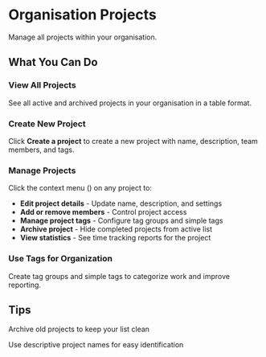 # Organisation Projects

Manage all projects within your organisation.

## What You Can Do

### View All Projects
See all active and archived projects in your organisation in a table format.

### Create New Project
Click **Create a project** to create a new project with name, description, team members, and tags.

### Manage Projects
Click the context menu (<Icon name="EllipsisVertical" />) on any project to:
- **Edit project details** - Update name, description, and settings
- **Add or remove members** - Control project access
- **Manage project tags** - Configure tag groups and simple tags
- **Archive project** - Hide completed projects from active list
- **View statistics** - See time tracking reports for the project

### Use Tags for Organization
Create tag groups and simple tags to categorize work and improve reporting.

## Tips

<Tip>Archive old projects to keep your list clean</Tip>

<Tip>Use descriptive project names for easy identification</Tip>
